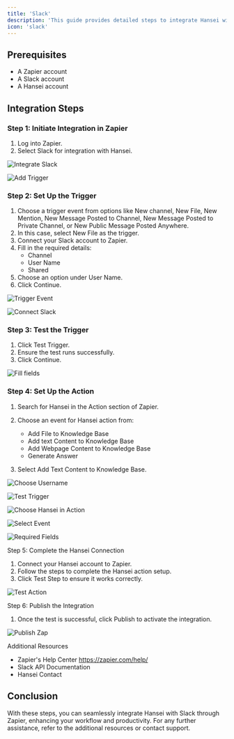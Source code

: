 ```yaml
---
title: 'Slack'
description: 'This guide provides detailed steps to integrate Hansei with Slack using Zapier'
icon: 'slack'
---
```


## Prerequisites

- A Zapier account
- A Slack account
- A Hansei account

## Integration Steps

### Step 1: Initiate Integration in Zapier
1. Log into Zapier.
2. Select Slack for integration with Hansei.

<img
  src="/images/slack/1.png"
  alt="Integrate Slack"
/>

<img
  src="/images/slack/2.png"
  alt="Add Trigger"
/>

### Step 2: Set Up the Trigger

1. Choose a trigger event from options like New channel, New File, New Mention, New Message Posted to Channel, New Message Posted to Private Channel, or New Public Message Posted Anywhere.
2. In this case, select New File as the trigger.
3. Connect your Slack account to Zapier.
4. Fill in the required details:
   - Channel
   - User Name
   - Shared
5. Choose an option under User Name.
6. Click Continue.

<img
  src="/images/slack/3.png"
  alt="Trigger Event"
/>

<img
  src="/images/slack/4.png"
  alt="Connect Slack"
/>

### Step 3: Test the Trigger
1. Click Test Trigger.
2. Ensure the test runs successfully.
3. Click Continue.

<img
  src="/images/slack/5.png"
  alt="Fill fields"
/>

### Step 4: Set Up the Action

1. Search for Hansei in the Action section of Zapier.
2. Choose an event for Hansei action from:
   - Add File to Knowledge Base
   - Add text Content to Knowledge Base
   - Add Webpage Content to Knowledge Base
   - Generate Answer

3. Select Add Text Content to Knowledge Base.

<img
  src="/images/slack/6.png"
  alt="Choose Username"
/>

<img
  src="/images/slack/7.png"
  alt="Test Trigger"
/>

<img
  src="/images/slack/8.png"
  alt="Choose Hansei in Action"
/>

<img
  src="/images/slack/9.png"
  alt="Select Event"
/>

<img
  src="/images/slack/10.png"
  alt="Required Fields"
/>

Step 5: Complete the Hansei Connection

1. Connect your Hansei account to Zapier.
2. Follow the steps to complete the Hansei action setup.
3. Click Test Step to ensure it works correctly.

<img
  src="/images/slack/11.png"
  alt="Test Action"
/>

Step 6: Publish the Integration
1. Once the test is successful, click Publish to activate the integration.

<img
  src="/images/slack/12.png"
  alt="Publish Zap"
/>

Additional Resources

- Zapier's Help Center https://zapier.com/help/
- Slack API Documentation
- Hansei Contact


## Conclusion

With these steps, you can seamlessly integrate Hansei with Slack through Zapier, enhancing your workflow and productivity. For any further assistance, refer to the additional resources or contact support.
